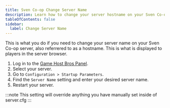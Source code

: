 ```yaml
---
title: Sven Co-op Change Server Name
description: Learn how to change your server hostname on your Sven Co-op server.
tableOfContents: false
sidebar:
  label: Change Server Name
---
```


This is what you do if you need to change your server name on your Sven Co-op server, also referrered to as a hostname. This is what is displayed to players in the server browser.

1. Log in to the [Game Host Bros Panel](https://panel.gamehostbros.com/).
2. Select your server.
3. Go to `Configuration > Startup Parameters`.
4. Find the `Server Name` setting and enter your desired server name.
5. Restart your server.

:::note
This setting will override anything you have manually set inside of server.cfg
:::